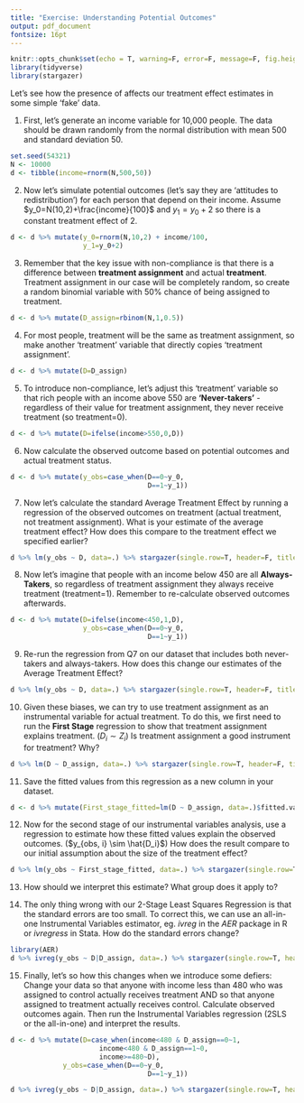 ```yaml
---
title: "Exercise: Understanding Potential Outcomes"
output: pdf_document
fontsize: 16pt
---
```


```r
knitr::opts_chunk$set(echo = T, warning=F, error=F, message=F, fig.height=3, fig.width=3)
library(tidyverse)
library(stargazer)
```

Let's see how the presence of \textbf{non-compliance} affects our treatment effect estimates in some simple 'fake' data.

1. First, let's generate an income variable for 10,000 people. The data should be drawn randomly from the normal distribution with mean 500 and standard deviation 50.

```r
set.seed(54321)
N <- 10000
d <- tibble(income=rnorm(N,500,50))
```

2. Now let's simulate potential outcomes (let's say they are 'attitudes to redistribution') for each person that depend on their income. Assume $y_0=N(10,2)+\frac{income}{100}$ and $y_1=y_0+2$ so there is a constant treatment effect of 2.

```r
d <- d %>% mutate(y_0=rnorm(N,10,2) + income/100,
                  y_1=y_0+2)
```

3. Remember that the key issue with non-compliance is that there is a difference between **treatment assignment** and actual **treatment**. Treatment assignment in our case will be completely random, so create a random binomial variable with 50\% chance of being assigned to treatment.

```r
d <- d %>% mutate(D_assign=rbinom(N,1,0.5))
```

4. For most people, treatment will be the same as treatment assignment, so make another 'treatment' variable that directly copies 'treatment assignment'.

```r
d <- d %>% mutate(D=D_assign)
```

5. To introduce non-compliance, let's adjust this 'treatment' variable so that rich people with an income above 550 are **'Never-takers'** - regardless of their value for treatment assignment, they never receive treatment (so treatment=0).

```r
d <- d %>% mutate(D=ifelse(income>550,0,D))
```

6. Now calculate the observed outcome based on potential outcomes and actual treatment status.

```r
d <- d %>% mutate(y_obs=case_when(D==0~y_0,
                                  D==1~y_1))
```

7. Now let's calculate the standard Average Treatment Effect by running a regression of the observed outcomes on treatment (actual treatment, not treatment assignment). What is your estimate of the average treatment effect? How does this compare to the treatment effect we specified earlier?

```r
d %>% lm(y_obs ~ D, data=.) %>% stargazer(single.row=T, header=F, title="Q7")
```

8. Now let's imagine that people with an income below 450 are all **Always-Takers**, so regardless of treatment assignment they always receive treatment (treatment=1). Remember to re-calculate observed outcomes afterwards.

```r
d <- d %>% mutate(D=ifelse(income<450,1,D),
                  y_obs=case_when(D==0~y_0,
                                  D==1~y_1))
```

9. Re-run the regression from Q7 on our dataset that includes both never-takers and always-takers. How does this change our estimates of the Average Treatment Effect?

```r
d %>% lm(y_obs ~ D, data=.) %>% stargazer(single.row=T, header=F, title="Q9")
```

10. Given these biases, we can try to use treatment assignment as an instrumental variable for actual treatment. To do this, we first need to run the **First Stage** regression to show that treatment assignment explains treatment. ($D_i \sim Z_i$) Is treatment assignment a good instrument for treatment? Why?

```r
d %>% lm(D ~ D_assign, data=.) %>% stargazer(single.row=T, header=F, title="Q10")
```

11. Save the fitted values from this regression as a new column in your dataset.

```r
d <- d %>% mutate(First_stage_fitted=lm(D ~ D_assign, data=.)$fitted.values)
```

12. Now for the second stage of our instrumental variables analysis, use a regression to estimate how these fitted values explain the observed outcomes. ($y_{obs, i} \sim \hat{D_i}$) How does the result compare to our initial assumption about the size of the treatment effect?

```r
d %>% lm(y_obs ~ First_stage_fitted, data=.) %>% stargazer(single.row=T, header=F, title="Q12")
```

13. How should we interpret this estimate? What group does it apply to?

14. The only thing wrong with our 2-Stage Least Squares Regression is that the standard errors are too small. To correct this, we can use an all-in-one Instrumental Variables estimator, eg. _ivreg_ in the _AER_ package in R or _ivregress_ in Stata. How do the standard errors change?

```r
library(AER)
d %>% ivreg(y_obs ~ D|D_assign, data=.) %>% stargazer(single.row=T, header=F, title="Q14")
```

15. Finally, let's so how this changes when we introduce some defiers: Change your data so that anyone with income less than 480 who was assigned to control actually receives treatment AND so that anyone assigned to treatment actually receives control. Calculate observed outcomes again. Then run the Instrumental Variables regression (2SLS or the all-in-one) and interpret the results.

```r
d <- d %>% mutate(D=case_when(income<480 & D_assign==0~1,
                      income<480 & D_assign==1~0,
                      income>=480~D),
             y_obs=case_when(D==0~y_0,
                                  D==1~y_1))

d %>% ivreg(y_obs ~ D|D_assign, data=.) %>% stargazer(single.row=T, header=F, title="Q15")
```
